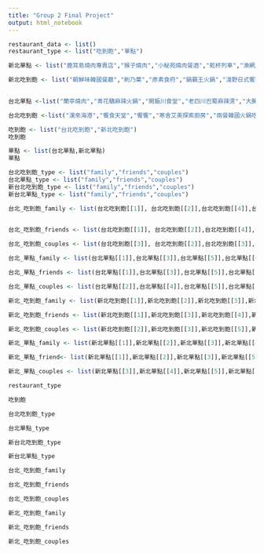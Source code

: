 ```yaml
---
title: "Group 2 Final Project"
output: html_notebook
---
```


```r
restaurant_data <- list()
restaurant_type <- list("吃到飽","單點")

新北單點 <- list("鹿耳島燒肉專賣店","猴子燒肉","小秘苑燒肉餐酒","乾杯列車","漁網居酒屋","久天日式碳燒","燒肉天國","牛角日式炭火燒肉","東華川府重慶老火鍋","齊味麻辣鴛鴦鍋","洪爺麻辣鴛鴦鍋","鬼椒一番鍋","這一鍋")

新北吃到飽 <- list("朝鮮味韓國餐廳","刷乃葉","原素食府","鍋霸王火鍋","淺野日式饗宴","石頭日式炭火燒肉","燒肉眾","六郎日式碳烤","長奇日本料理","花吃禮物餐廳","海角日式饗宴唰唰鍋","木本食堂壽喜燒","狠生氣日式燒肉火鍋")

  
台北單點 <-list("蘭亭燒肉","青花驕麻辣火鍋","開飯川食堂","老四川巴蜀麻辣燙","大腕","茂圓","拾松","樂天皇朝","叄合院","頤宮","龍都酒樓","雞窩餐廳","雞家莊","山海樓","辰園","新東南海鮮","阿潘廚房")

台北吃到飽 <-list("漢來海港","饗食天堂","饗饗","寒舍艾美探索廚房","兩餐韓國火鍋吃到飽","宮川","潮肉","梅菊","澄","欣葉","鴻園湘菜館","福利餐廳","圓山海霸王","梅子餐廳","蒙古紅麻辣火鍋")

```


```r
吃到飽 <- list("台北吃到飽","新北吃到飽")
吃到飽

```

```r
單點 <- list(台北單點,新北單點)
單點
```

```r
台北吃到飽_type <- list("family","friends","couples")
台北單點_type <- list("family","friends","couples")
新台北吃到飽_type <- list("family","friends","couples")
新台北單點_type <- list("family","friends","couples")
```

```r
台北_吃到飽_family <- list(台北吃到飽[[1]], 台北吃到飽[[2]],台北吃到飽[[4]],台北吃到飽[[5]], 台北吃到飽[[6]],台北吃到飽[[7]],台北吃到飽[[8]],台北吃到飽[[9]], 台北吃到飽[[10]],台北吃到飽[[11]],台北吃到飽[[12]],台北吃到飽[[13]], 台北吃到飽[[14]],台北吃到飽[[15]])
                           
```

```r
台北_吃到飽_friends <- list(台北吃到飽[[1]], 台北吃到飽[[2]],台北吃到飽[[4]],台北吃到飽[[5]], 台北吃到飽[[6]],台北吃到飽[[8]],台北吃到飽[[9]], 台北吃到飽[[10]],台北吃到飽[[11]],台北吃到飽[[12]],台北吃到飽[[13]])
```

```r
台北_吃到飽_couples <- list(台北吃到飽[[3]], 台北吃到飽[[2]],台北吃到飽[[3]],台北吃到飽[[8]],台北吃到飽[[9]], 台北吃到飽[[10]],台北吃到飽[[11]],台北吃到飽[[13]], 台北吃到飽[[14]],台北吃到飽[[15]])
```

```r
台北_單點_family <- list(台北單點[[1]],台北單點[[3]],台北單點[[5]],台北單點[[6]],台北單點[[8]],台北單點[[9]],台北單點[[10]],台北單點[[12]],台北單點[[13]])
```

```r
台北_單點_friends <- list(台北單點[[1]],台北單點[[3]],台北單點[[5]],台北單點[[6]],台北單點[[8]],台北單點[[9]],台北單點[[10]],台北單點[[12]],台北單點[[13]])
```

```r
台北_單點_couples <- list(台北單點[[2]],台北單點[[4]],台北單點[[5]],台北單點[[7]],台北單點[[8]],台北單點[[11]],台北單點[[12]])
```


```r
新北_吃到飽_family <- list(新北吃到飽[[1]],新北吃到飽[[2]],新北吃到飽[[3]],新北吃到飽[[4]],新北吃到飽[[5]],新北吃到飽[[6]],新北吃到飽[[7]],新北吃到飽[[8]],新北吃到飽[[9]],新北吃到飽[[10]],新北吃到飽[[11]],新北吃到飽[[12]],新北吃到飽[[13]])

```

```r
新北_吃到飽_friends <- list(新北吃到飽[[1]],新北吃到飽[[3]],新北吃到飽[[4]],新北吃到飽[[5]],新北吃到飽[[6]],新北吃到飽[[7]],新北吃到飽[[8]],新北吃到飽[[11]],新北吃到飽[[12]],新北吃到飽[[13]])

```

```r
新北_吃到飽_couples <- list(新北吃到飽[[2]],新北吃到飽[[3]],新北吃到飽[[5]],新北吃到飽[[7]],新北吃到飽[[8]],新北吃到飽[[10]],新北吃到飽[[11]],新北吃到飽[[12]],新北吃到飽[[13]])
```

```r
新北_單點_family <- list(新北單點[[1]],新北單點[[2]],新北單點[[3]],新北單點[[4]],新北單點[[5]],新北單點[[6]],新北單點[[7]],新北單點[[8]],新北單點[[9]],新北單點[[10]],新北單點[[11]],新北單點[[12]],新北單點[[13]])
```

```r
新北_單點_friend<- list(新北單點[[1]],新北單點[[2]],新北單點[[3]],新北單點[[5]],新北單點[[6]],新北單點[[8]],新北單點[[9]],新北單點[[13]])
```

```r
新北_單點_couples <- list(新北單點[[3]],新北單點[[4]],新北單點[[5]],新北單點[[6]],新北單點[[7]],新北單點[[13]])
```


```r
restaurant_type
```

```r
吃到飽 
```

```r
台北吃到飽_type 

```

```r
台北單點_type 
```

```r
新台北吃到飽_type 
```

```r
新台北單點_type 
```

```r
台北_吃到飽_family
```

```r
台北_吃到飽_friends
```

```r
台北_吃到飽_couples
```

```r
新北_吃到飽_family
```

```r
新北_吃到飽_friends
```

```r
新北_吃到飽_couples
```

